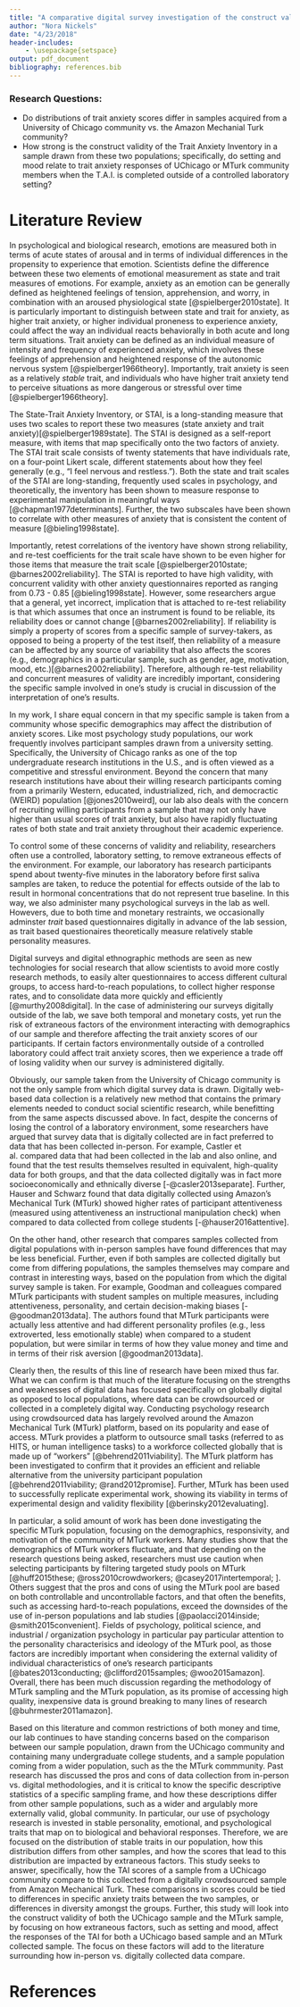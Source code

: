 ```yaml
---
title: "A comparative digital survey investigation of the construct validity of the Trait Anxiety Inventory within a UChicago community sample and an MTurk sample"  
author: "Nora Nickels"
date: "4/23/2018"
header-includes:
    - \usepackage{setspace}
output: pdf_document
bibliography: references.bib
---
```


### Research Questions: 
* Do distributions of trait anxiety scores differ in samples acquired from a University of Chicago community vs. the Amazon Mechanial Turk community?
* How strong is the construct validity of the Trait Anxiety Inventory in a sample drawn from these two populations; specifically, do setting and mood relate to trait anxiety responses of UChicago or MTurk community members when the T.A.I. is completed outside of a controlled laboratory setting?

\doublespacing

# Literature Review

In psychological and biological research, emotions are measured both in terms of acute states of arousal and in terms of individual differences in the propensity to experience that emotion. Scientists define the difference between these two elements of emotional measurement as state and trait measures of emotions. For example, anxiety as an emotion can be generally defined as heightened feelings of tension, apprehension, and worry, in combination with an aroused physiological state [@spielberger2010state]. It is particularly important to distinguish between state and trait for anxiety, as higher trait anxiety, or higher individual proneness to experience anxiety, could affect the way an individual reacts behaviorally in both acute and long term situations. Trait anxiety can be defined as an individual measure of intensity and frequency of experienced anxiety, which involves these feelings of apprehension and heightened response of the autonomic nervous system [@spielberger1966theory]. Importantly, trait anxiety is seen as a relatively *stable* trait, and individuals who have higher trait anxiety tend to perceive situations as more dangerous or stressful over time [@spielberger1966theory].

The State-Trait Anxiety Inventory, or STAI, is a long-standing measure that uses two scales to report these two measures (state anxiety and trait anxiety)[@spielberger1989state]. The STAI is designed as a self-report measure, with items that map specifically onto the two factors of anxiety. The STAI trait scale consists of twenty statements that have individuals rate, on a four-point Likert scale, different statements about how they feel generally (e.g., "I feel nervous and restless."). Both the state and trait scales of the STAI are long-standing, frequently used scales in psychology, and theoretically, the inventory has been shown to measure response to experimental manipulation in meaningful ways [@chapman1977determinants]. Further, the two subscales have been shown to correlate with other measures of anxiety that is consistent the content of measure [@bieling1998state]. 

Importantly, retest correlations of the iventory have shown strong reliability, and re-test coefficients for the trait scale have shown to be even higher for those items that measure the trait scale [@spielberger2010state; @barnes2002reliability]. The STAI is reported to have high validity, with concurrent validity with other anxiety questionnaires reported as ranging from 0.73 - 0.85 [@bieling1998state]. However, some researchers argue that a general, yet incorrect, implication that is attached to re-test reliability is that which assumes that once an instrument is found to be reliable, its reliability does or cannot change [@barnes2002reliability]. If reliability is simply a property of scores from a specific sample of survey-takers, as opposed to being a property of the test itself, then reliability of a measure can be affected by any source of variability that also affects the scores (e.g., demographics in a particular sample, such as gender, age, motivation, mood, etc.)[@barnes2002reliability]. Therefore, although re-test reliability and concurrent measures of validity are incredibly important, considering the specific sample involved in one's study is crucial in discussion of the interpretation of one's results. 

In my work, I share equal concern in that my specific sample is taken from a community whose specific demographics may affect the distribution of anxiety scores. Like most psychology study populations, our work frequently involves participant samples drawn from a university setting. Specifically, the University of Chicago ranks as one of the top undergraduate research institutions in the U.S., and is often viewed as a competitive and stressful environment. Beyond the concern that many research institutions have about their willing research participants coming from a primarily Western, educated, industrialized, rich, and democractic (WEIRD) population [@jones2010weird], our lab also deals with the concern of recruiting willing participants from a sample that may not only have higher than usual scores of trait anxiety, but also have rapidly fluctuating rates of both state and trait anxiety throughout their academic experience.

To control some of these concerns of validity and reliability, researchers often use a controlled, laboratory setting, to remove extraneous effects of the environment. For example, our laboratory has research participants spend about twenty-five minutes in the laboratory before first saliva samples are taken, to reduce the potential for effects outside of the lab to result in hormonal concentrations that do not represent true baseline. In this way, we also administer many psychological surveys in the lab as well. Howevers, due to both time and monetary restraints, we occasionally adminster *trait* based questionnaires digitally in advance of the lab session, as trait based questionaires theoretically measure relatively stable personality measures. 

Digital surveys and digital ethnographic methods are seen as new technologies for social research that allow scientists to avoid more costly research methods, to easily alter questionnaires to access different cultural groups, to access hard-to-reach populations, to collect higher response rates, and to consolidate data more quickly and efficiently [@murthy2008digital]. In the case of administering our surveys digitally outside of the lab, we save both temporal and monetary costs, yet run the risk of extraneous factors of the environment interacting with demographics of our sample and therefore affecting the trait anxiety scores of our participants. If certain factors environmentally outside of a controlled laboratory could affect trait anxiety scores, then we experience a trade off of losing validity when our survey is administered digitally.

Obviously, our sample taken from the University of Chicago community is not the only sample from which digital survey data is drawn. Digitally web-based data collection is a relatively new method that contains the primary elements needed to conduct social scientific research, while benefitting from the same aspects discussed above. In fact, despite the concerns of losing the control of a laboratory environment, some researchers have argued that survey data that is digitally collected are in fact preferred to data that has been collected in-person. For example, Castler et al. compared data that had been collected in the lab and also online, and found that the test results themselves resulted in equivalent, high-quality data for both groups, and that the data collected digitally was in fact more socioeconomically and ethnically diverse [-@casler2013separate]. Further, Hauser and Schwarz found that data digitally collected using Amazon's Mechanical Turk (MTurk) showed higher rates of participant attentiveness (measured using attentiveness an instructional manipulation check) when compared to data collected from college students [-@hauser2016attentive]. 

On the other hand, other research that compares samples collected from digital populations with in-person samples have found differences that may be less beneficial. Further, even if both samples are collected digitally but come from differing populations, the samples themselves may compare and contrast in interesting ways, based on the population from which the digital survey sample is taken. For example, Goodman and colleagues compared MTurk participants with student samples on multiple measures, including attentiveness, personality, and certain decision-making biases [-@goodman2013data]. The authors found that MTurk participants were actually less attentive and had different personality profiles (e.g., less extroverted, less emotionally stable) when compared to a student population, but were similar in terms of how they value money and time and in terms of their risk aversion [@goodman2013data].  

Clearly then, the results of this line of research have been mixed thus far. What we can confirm is that much of the literature focusing on the strengths and weaknesses of digital data has focused specifically on globally digital as opposed to local populations, where data can be crowdsourced or collected in a completely digital way. Conducting psychology research using crowdsourced data has largely revolved around the Amazon Mechanical Turk (MTurk) platform, based on its popularity and ease of access.  MTurk provides a platform to outsource small tasks (referred to as HITS, or human intelligence tasks) to a workforce collected globally that is made up of "workers" [@behrend2011viability]. The MTurk platform has been investigated to confirm that it provides an efficient and reliable alternative from the university participant population [@behrend2011viability; @rand2012promise]. Further, MTurk has been used to successfully replicate experimental work, showing its viability in terms of experimental design and validity flexibility [@berinsky2012evaluating].  

In particular, a solid amount of work has been done investigating the specific MTurk population, focusing on the demographics, responsivity, and motivation of the community of MTurk workers. Many studies show that the demographics of MTurk workers fluctuate, and that depending on the research questions being asked, researchers must use caution when selecting participants by filtering targeted study pools on MTurk [@huff2015these; @ross2010crowdworkers; @casey2017intertemporal; ]. Others suggest that the pros and cons of using the MTurk pool are based on both controllable and uncontrollable factors, and that often the benefits, such as accessing hard-to-reach populations, exceed the downsides of the use of in-person populations and lab studies [@paolacci2014inside; @smith2015convenient]. Fields of psychology, political science, and industrial / organization psychology in particular pay particular attention to the personality characterisics and ideology of the MTurk pool, as those factors are incredibly important when considering the external validity of individual characteristics of one's research participants [@bates2013conducting; @clifford2015samples; @woo2015amazon]. Overall, there has been much discussion regarding the methodology of MTurk sampling and the MTurk population, as its promise of accessing high quality, inexpensive data is ground breaking to many lines of research [@buhrmester2011amazon].

Based on this literature and common restrictions of both money and time, our lab continues to have standing concerns based on the comparison between our sample population, drawn from the UChicago community and containing many undergraduate college students, and a sample population coming from a wider population, such as the the MTurk commmunity. Past research has discussed the pros and cons of data collection from in-person vs. digital methodologies, and it is critical to know the specific descriptive statistics of a specific sampling frame, and how these descriptions differ from other sample populations, such as a wider and argulably more externally valid, global community. In particular, our use of psychology research is invested in stable personality, emotional, and psychological traits that map on to biological and behavioral responses. Therefore, we are focused on the distribution of stable traits in our population, how this distribution differs from other samples, and how the scores that lead to this distribution are impacted by extraneous factors. This study seeks to answer, specifically, how the TAI scores of a sample from a UChicago community compare to this collected from a digitally crowdsourced sample from Amazon Mechanical Turk. These comparisons in scores could be tied to differences in specific anxiety traits between the two samples, or differences in diversity amongst the groups. Further, this study will look into the construct validity of both the UChicago sample and the MTurk sample, by focusing on how extraneous factors, such as setting and mood, affect the responses of the TAI for both a UChicago based sample and an MTurk collected sample. The focus on these factors will add to the literature surrounding how in-person vs. digitally collected data compare.


\pagebreak  
\singlespacing  

# References